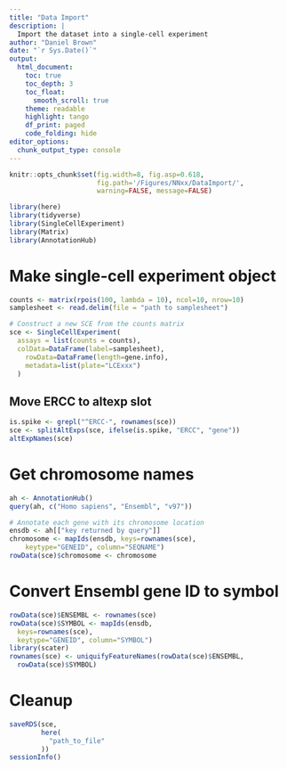 ```yaml
---
title: "Data Import"
description: |
  Import the dataset into a single-cell experiment
author: "Daniel Brown"
date: "`r Sys.Date()`"
output:
  html_document:
    toc: true
    toc_depth: 3
    toc_float:
      smooth_scroll: true
    theme: readable
    highlight: tango 
    df_print: paged
    code_folding: hide
editor_options: 
  chunk_output_type: console
---
```


```r
knitr::opts_chunk$set(fig.width=8, fig.asp=0.618, 
                      fig.path='/Figures/NNxx/DataImport/',
                      warning=FALSE, message=FALSE)
```

```r
library(here)
library(tidyverse)
library(SingleCellExperiment)
library(Matrix)
library(AnnotationHub)
```

# Make single-cell experiment object

```r
counts <- matrix(rpois(100, lambda = 10), ncol=10, nrow=10)
samplesheet <- read.delim(file = "path to samplesheet")

# Construct a new SCE from the counts matrix
sce <- SingleCellExperiment(
  assays = list(counts = counts),
  colData=DataFrame(label=samplesheet),
    rowData=DataFrame(length=gene.info),
    metadata=list(plate="LCExxx")
  )
```

## Move ERCC to altexp slot

```r
is.spike <- grepl("^ERCC-", rownames(sce))
sce <- splitAltExps(sce, ifelse(is.spike, "ERCC", "gene"))
altExpNames(sce)
```

# Get chromosome names
```r
ah <- AnnotationHub()
query(ah, c("Homo sapiens", "Ensembl", "v97"))

# Annotate each gene with its chromosome location
ensdb <- ah[["key returned by query"]]
chromosome <- mapIds(ensdb, keys=rownames(sce),
    keytype="GENEID", column="SEQNAME")
rowData(sce)$chromosome <- chromosome
```

# Convert Ensembl gene ID to symbol
```r
rowData(sce)$ENSEMBL <- rownames(sce)
rowData(sce)$SYMBOL <- mapIds(ensdb, 
  keys=rownames(sce),
  keytype="GENEID", column="SYMBOL")
library(scater)
rownames(sce) <- uniquifyFeatureNames(rowData(sce)$ENSEMBL, 
  rowData(sce)$SYMBOL)
```

# Cleanup
```r
saveRDS(sce,
        here(
          "path_to_file"
        ))
sessionInfo()
```